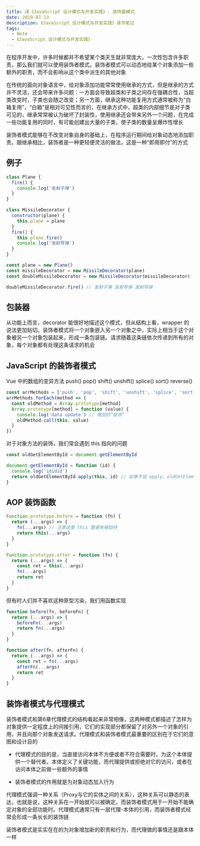 ```yaml
---
title: 读《JavaScript 设计模式与开发实践》- 装饰器模式
date: 2019-07-13
description: 《JavaScript 设计模式与开发实践》读书笔记
tags:
  - Note
  - 《JavaScript 设计模式与开发实践》
---
```


在程序开发中，许多时候都并不希望某个类天生就非常庞大，一次性包含许多职责。那么我们就可以使用装饰者模式。装饰者模式可以动态地给某个对象添加一些额外的职责，而不会影响从这个类中派生的其他对象

在传统的面向对象语言中，给对象添加功能常常使用继承的方式，但是继承的方式并不灵活，还会带来许多问题：一方面会导致超类和子类之间存在强耦合性，当超类改变时，子类也会随之改变；另一方面，继承这种功能复用方式通常被称为“白箱复用”，“白箱”是相对可见性而言的，在继承方式中，超类的内部细节是对子类可见的，继承常常被认为破坏了封装性，使用继承还会带来另外一个问题，在完成一些功能复用的同时，有可能创建出大量的子类，使子类的数量呈爆炸性增长

装饰者模式能够在不改变对象自身的基础上，在程序运行期间给对象动态地添加职责。跟继承相比，装饰者是一种更轻便灵活的做法，这是一种“即用即付”的方式

## 例子

```js
class Plane {
  fire() {
    console.log('发射子弹')
  }
}

class MissileDecorator {
  constructor(plane) {
    this.plane = plane
  }
  fire() {
    this.plane.fire()
    console.log('发射导弹')
  }
}

const plane = new Plane()
const missileDecorator = new MissileDecorator(plane)
const doubleMissileDecorator = new MissileDecorator(missileDecorator)

doubleMissileDecorator.fire() // 发射子弹 发射导弹 发射导弹
```

## 包装器

从功能上而言，decorator 能很好地描述这个模式，但从结构上看，wrapper 的说法更加贴切。装饰者模式将一个对象嵌入另一个对象之中，实际上相当于这个对象被另一个对象包装起来，形成一条包装链。请求随着这条链依次传递到所有的对象，每个对象都有处理这条请求的机会

## JavaScript 的装饰者模式

Vue 中的数组的变异方法 push() pop() shift() unshift() splice() sort() reverse()

```js
const arrMethods = ['push', 'pop', 'shift', 'unshift', 'splice', 'sort', 'reverse']
arrMethods.forEach(method => {
  const oldMethod = Array.prototype[method]
  Array.prototype[method] = function (value) {
    console.log('data update') // 增加的“装饰”
    oldMethod.call(this, value)
  }
})
```

对于对象方法的装饰，我们常会遇到 this 指向的问题

```js
const oldGetElementById = document.getElementById

document.getElementById = function (id) {
  console.log('ididid')
  return oldGetElementById.apply(this, id) // 如果不加 apply，oldGetElementById 是个全局的函数，this 指向 window
}
```

## AOP 装饰函数

```js
Function.prototype.before = function (fn) {
  return (...args) => {
    fn(...args) // 注意这里 this 要避免被劫持
    return this(...args)
  }
}

Function.prototype.after = function (fn) {
  return (...args) => {
    const ret = this(...args)
    fn(...args)
    return ret
  }
}
```

但有时人们并不喜欢这种原型污染，我们用函数实现

```js
function before(fn, beforeFn) {
  return (...args) => {
    beforeFn(...args)
    return fn(...args)
  }
}

function after(fn, afterFn) {
  return (...args) => {
    const ret = fn(...args)
    afterFn(...args)
    return ret
  }
}
```

## 装饰者模式与代理模式

装饰者模式和第6章代理模式的结构看起来非常相像，这两种模式都描述了怎样为对象提供一定程度上的间接引用，它们的实现部分都保留了对另外一个对象的引用，并且向那个对象发送请求。代理模式和装饰者模式最重要的区别在于它们的意图和设计目的

* 代理模式的目的是，当直接访问本体不方便或者不符合需要时，为这个本体提供一个替代者。本体定义了关键功能，而代理提供或拒绝对它的访问，或者在访问本体之前做一些额外的事情

* 装饰者模式的作用就是为对象动态加入行为

代理模式强调一种关系（Proxy与它的实体之间的关系），这种关系可以静态的表达，也就是说，这种关系在一开始就可以被确定。而装饰者模式用于一开始不能确定对象的全部功能时。代理模式通常只有一层代理-本体的引用，而装饰者模式经常会形成一条长长的装饰链

装饰者模式是实实在在的为对象增加新的职责和行为，而代理做的事情还是跟本体一样
